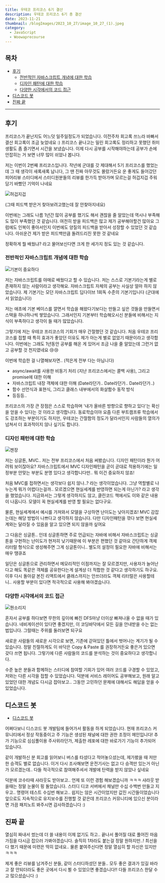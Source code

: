 ```yaml
---
title: 우테코 프리코스 6기 결산
description: 우테코 프리코스 6기 총 결산
date: 2023-11-21
thumbnail: /blogImages/2023_10_27/image_10_27_(1).jpeg
category:
  - JavaScript
  - Woowaprecourse
---
```


## 목차

- [후기](#후기)
  - [전반적인 자바스크립트 개념에 대한 학습](#전반적인-자바스크립트-개념에-대한-학습)
  - [디자인 패턴에 대한 학습](#디자인-패턴에-대한-학습)
  - [다양한 시각에서의 코드 접근](#다양한-시각에서의-코드-접근)
- [디스코드 봇](#디스코드-봇)
- [진짜 끝](#진짜-끝)

---

## 후기

프리코스가 끝난지도 어느덧 일주일정도가 되었습니다. 이전주차 회고록 쓰느라 바빠서 결산 회고록이 조금 늦었네요 :)
프리코스 끝나고는 밀린 회고록도 정리하고 못했던 취미생활도 좀 즐기면서 시간을 보냈습니다. 이제 다시 공부를 시작해야하는데 공부가 손에 안잡히는 거 보면 너무 많이 쉬었나 봅니다.

저는 이번이 2번째 프리코스입니다. 작년에 군대를 갓 제대해서 5기 프리코스를 했었는데 그 때 생각이 새록새록 납니다, 그 땐 진짜 아무것도 몰랐거든요
운 좋게도 들어갔던 피어리뷰 스터디에서 스터디원분들의 리뷰를 한가득 받아가며 모르는걸 허겁지겁 주워담기 바빴던 기억이 나네요

![허겁지겁](</blogImages/2023_11_21/2023_11_21_(1).png>)

(그때 피드백 받은거 찾아보려고했는데 잘 안찾아지네요)

이번에는 그래도 나름 1년간 많이 공부를 했기도 해서 괜찮을 줄 알았는데 역시나 부족해도 많이 부족했던 것 같습니다. 여전히 받을 피드백은 많고 제가 공부해야할건 많아요
그럼에도 인복이 좋아서인지 이번에도 양질의 피드백을 받아서 성장할 수 있었던 것 같습니다. 아쉬운건 제가 받은 피드백만큼 돌려드리진 못한 것 같네요

정확하게 뭘 배웠냐? 라고 물어보신다면 크게 한 세가지 정도 있는 것 같습니다.

### 전반적인 자바스크립트 개념에 대한 학습

![기본이 중요하다](</blogImages/2023_11_21/2023_11_21_(2).png>)

저는 자바스크립트를 야매로 배웠다고 할 수 있습니다. 저는 스스로 기본기라는게 별로 존재하지 않는 사람이라고 생각해요.
자바스크립트 자체의 공부는 사실상 얼마 하지 않았습니다. 제 기본기는 모던 자바스크립트 딥다이브 1회독 수준의 기본기입니다 (군대에서 읽었습니다)

저는 애초에 기본 베이스를 깔면서 학습을 해왔다기보다는 만들고 싶은 것들을 만들면서 스택을 하나하나씩 쌓았습니다.
그래서인지 기본부터 학습해오시신 분들에 비해서는 지식이 부족하다고 생각이 들 때가 많았습니다.

그렇기에 저는 우테코 프리코스의 기회가 매우 간절했던 것 같습니다. 처음 우테코 프리코스를 접할 때 특히 효과가 좋았던 이유도 제가 아는게 별로 없었기 때문이라고 생각합니다.
이번에는 그래도 1년동안 공부를 해온 게 있어서 조금 나을 줄 알았는데 그런거 없고 공부할 것 천지였네요 😢😢

이번에 학습한 걸 나열해보자면.. (적은게 전부 다는 아닙니다)

- async/await를 사용한 비동기 처리 (지난 프리코스에서는 콜백 사용), 그리고 promise에 대한 이해
- 자바스크립트 내장 객체에 대한 이해 (Date라던가.. Date라던가.. Date라던가..)
- 함수 선언식과 표현식, 그리고 클래스 내부에서의 화살함수 동작 방식
- 등등등..

프리코스의 가장 큰 장점은 스스로 학습하며 '내가 올바른 방향으로 향하고 있다'는 확신을 얻을 수 있다는 것 이라고 생각합니다.
동료학습이야 요즘 다른 부트캠프류 학습에서도 강조하는 부분이기도 하지만, 우테코는 간절함의 정도가 달라서인지 사람들의 열의가 넘쳐서 더 효과적이지 않나 싶기도 합니다.

### 디자인 패턴에 대한 학습

![젠장](</blogImages/2023_11_21/2023_11_21_(3).png>)

저는 싱글톤, MVC.. 저는 전부 프리코스에서 처음 써봤습니다. 디자인 패턴이라 뭔가 어려워 보이잖아요?
자바스크립트에서 MVC 디자인패턴을 곧이 곧대로 적용하기에는 일정부분 안맞는 부분도 분명 있다고 생각합니다만.. 뭐 이건 중요하지 않죠!

처음 MVC를 접하면서는 생각보다 쉽지 않나..? 라는 생각이었습니다. 그냥 역할별로 나누는게 뭐가 어렵다는걸까.. 모르겠으면 현실세계를 반영하면 되는게 아닌가? 라고 생각을 했었습니다.
지금와서는 그렇게 생각하지도 않고, 클린코드 책에서도 이와 같은 내용이 나옵니다. 모델이 꼭 현실세계를 반영 할 필요는 없다구요.

물론, 현실세계에서 예시를 가져와서 모델을 구상하면 난이도는 낮아지겠죠! MVC 감잡는데는 해당 방법이 나쁘다고 생각하지 않습니다.
다만 디자인패턴을 깎다 보면 현실세계와는 달라질 수 있음을 알고 있으면 되지 않을까 싶어요

그 다음은 싱글톤.. 인데 싱글톤하면 주로 언급되는 자바에 비해서 자바스크립트는 싱글톤을 구현하는 난이도가 현저히 낮기때문에 이 부분은 편했던 것 같아요
간단하게 객체 리터럴 형식으로 생성해주면 그게 싱글톤이니.. 별도의 설정이 필요한 자바에 비해서는 매우 땡큐죠

일단은 싱글톤으로 관리하면서 메모리적인 이점까지는 잘 모르겠지만, 사용자가 늘어난다고 해도 똑같은 객체를 공유한다는게 설계상 더 적합한 것 같다고 생각하기도 하구요.
이후 다시 돌아갈 본진 리액트에서 클래스까지는 안쓰더라도 객체 리터럴은 사용할테니.. 사용할 부분이 있다면 적극적으로 사용해 봐야겠습니다.

### 다양한 시각에서의 코드 접근

![뭔소리지](</blogImages/2023_11_21/2023_11_21_(4).png>)

혼자서 공부를 하다보면 무한의 깊이에 빠진 DFS마냥 더이상 빠져나올 수 없을 때가 있습니다.
네비게이션이 있다면 좋겠지만, 이 코딩바닥에서 모든 길을 안내받을 수는 없는 법입니다. 그럴때는 주위를 둘러보면 되구요

새로운 사람들의 새로운 시각으로 보면, 기존에 갇혀있던 틀에서 벗어나는 계기가 될 수 있습니다. 정말 친절하게도 이 바닥은 Copy & Paste 를 권장하거든요
좋은거 있으면 갖다 쓰면 됩니다. 그렇기에 다른 사람들의 코드를 분석하는 것이 중요하다고 생각합니다.

수준 높은 분들과 함께하는 스터디에 참여할 기회가 있어 여러 코드를 구경할 수 있었고, 저와는 다른 시각을 접할 수 있었습니다.
덕분에 서비스 레이어도 공부해보고, 원래 알고 있었던 대한 개념도 다시금 잡아보고.. 그동안 고민하던 문제에 대해서도 해답을 얻을 수 있었습니다.

## 디스코드 봇

- [디스코드 봇](https://github.com/woowacourse-bot/discord-bot)

어쩌다보니 디스코드 봇 개발팀에 들어가서 활동을 하게 되었습니다. 현재 프리코스 커뮤니티에서 정상 작동중이고 주 기능은 생성된 채널에 대한 권한 조정이 메인입니다!
추가 기능으로 심심풀이용 주사위라던가, 제출한 레포에 대한 바로가기 기능이 추가되어 있습니다.

같이 개발하신 분 회고를 읽어보니 버스를 타셨다고 적어놓으셨는데, 제가봤을 때 저만한 승객도 별로 없습니다.
이거 다시 조사해보면 운전기사는 없고 다 승객만 있는거 아닌가 모르겠는데.. 다들 적극적으로 참여해주셔서 개발에 탄력을 받지 않았나 싶네요

덕분에 코수타때 샤라웃도 받아보고.. 언제 또 이런 경험 해보겠습니까 ㅋㅋㅋ 샤라웃 받을때는 정말 눈물이 핑 돌았습니다.
스터디 디코 서버에서 채널만 수십 수백번 만들고 지우고.. 명령어 테스트 수십번 해보고.. 쉽지는 않은 시간이었지만 값진 시간들이었습니다
앞으로도 지속적으로 유지보수를 진행할 것 같은데 프리코스 커뮤니티에 있으신 분이라면 가끔 패치노트 봐주시면 감사하겠습니다 :)

## 진짜 끝

열심히 짜내서 썼는데 더 쓸 내용이 이제 없기도 하고.. 끝나서 풀어질 대로 풀어진 마음가짐을 다시금 잡으러 가봐야겠습니다.
솔직히 1차라도 붙는걸 정말 원하지만..! 최선을 다 했기 때문에 미련은 딱히 없네요.. 물론 붙여주신다면 정말 열심히 할 자신은 있지만 ㅋㅋㅋ

제게 좋은 리뷰를 남겨주신 분들, 같이 스터디하셨던 분들.. 모두 좋은 결과가 있길 바라고 잘 안되더라도 좋은 곳에서 다시 뵐 수 있었으면 좋겠습니다!!
다들 프리코스 한달 수고 많으셨습니다 :)
